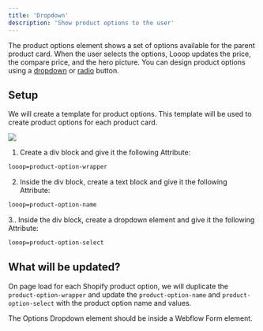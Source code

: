 ```yaml
---
title: 'Dropdown'
description: 'Show product options to the user'
---
```


The product options element shows a set of options available for the parent product card. When the user selects the options, Looop updates the price, the compare price, and the hero picture.
 You can design product options using a [dropdown](/webflow/productcard/options/dropdown) or [radio](/webflow/productcard/options/radio) button.

## Setup
We will create a template for product options. This template will be used to create product options for each product card. 


<Frame>
<img src="/images/dropdown-options.jpg" />
</Frame>

1. Create a div block and give it the following Attribute:
```html
looop=product-option-wrapper
```
2. Inside the div block, create a text block and give it the following Attribute:
```html
looop=product-option-name
```
3.. Inside the div block, create a dropdown element and give it the following Attribute:
```html
looop=product-option-select
```

## What will be updated?
On page load for each Shopify product option, we will duplicate the `product-option-wrapper` and update the `product-option-name` and `product-option-select` with the product option name and values.

<Warning>
The Options Dropdown element should be inside a Webflow Form element.
</Warning>